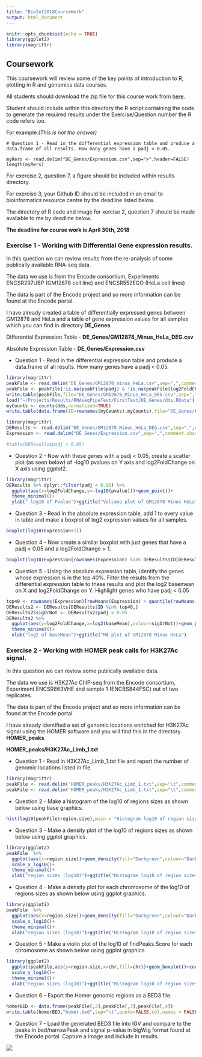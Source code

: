 ```yaml
---
title: "BioInf2018CourseWork"
output: html_document
---
```


```r
knitr::opts_chunk$set(echo = TRUE)
library(ggplot2)
library(magrittr)
```


## Coursework

This coursework  will review some of the key points of introduction to R, plotting in R and genomics data courses.

All students should download the zip file for this course work from [here](https://github.com/ThomasCarroll/BioInf2018CourseWork/archive/master.zip).

Student should include within this directory the R script containing the code to generate the required results under the Exercise/Question number the R code refers too.


For example.*(This is not the answer)*

```
# Question 1 - Read in the differential expression table and produce a data.frame of all results. How many genes have a padj < 0.05.

myRers <- read.delim("DE_Genes/Expression.csv",sep=">",header=FALSE)
length(myRers)
```


For exercise 2, question 7, a figure should be included within results directory.

For exercise 3, your Github ID should be included in an email to bioinformatics resource centre by the deadline listed below.

The directory of R code and image for xercise 2, question 7 should be made available to me by deadline below.



**The deadline for course work is April 30th, 2018**

### Exercise 1 - Working with Differential Gene expression results.

In this question we can review results from  the re-analysis of some publically available RNA-seq data.

The data we use is from the Encode consortium, Experiments ENCSR297UBP (GM12878 cell line) and ENCSR552EGO (HeLa cell lines)

The data is part of the Encode project and so more information can be found at the Encode portal.

I have already created a table of differentially expressed genes between GM12878 and HeLa and a table of gene expression values for all samples which you can find in directory **DE_Genes**.

Differential Expression Table - **DE_Genes/GM12878_Minus_HeLa_DEG.csv**

Absolute Expression Table - **DE_Genes/Expression.csv**

* Question 1 - Read in the differential expression table and produce a data.frame of all results. How many genes have a padj < 0.05.

```r
library(magrittr)
peakFile <- read.delim("DE_Genes/GM12878_minus_HeLa.csv",sep=",",comment.char = "#",header=T)
peakFile <- peakFile[!is.na(peakFile$padj) & !is.na(peakFile$log2FoldChange),]
write.table(peakFile,file="DE_Genes/GM12878_Minus_HeLa_DEG.csv",sep=",",quote=FALSE,row.names=FALSE)
load("~/Projects/Results/RNAseqPipeTest/FirstTest/DE_Genes/dds.RData")
myCounts <- counts(dds,normalized=TRUE)
write.table(data.frame(ID=rownames(myCounts),myCounts),file="DE_Genes/Expression.csv",sep=",",quote=FALSE,row.names=FALSE)
```

```r
library(magrittr)
DEResults <- read.delim("DE_Genes/GM12878_Minus_HeLa_DEG.csv",sep=",",comment.char = "#",header=T)
Expression <- read.delim("DE_Genes/Expression.csv",sep=",",comment.char = "#",header=T,row.names=1)

#table(DEResults$padj < 0.05)
```


* Question 2 - Now with these genes with a padj < 0.05, create a scatter plot (as seen below) of -log10 pvalues on Y axis and log2FoldChange on X axis using ggplot2.

```r
library(magrittr)
DEResults %>% dplyr::filter(padj < 0.05) %>% 
  ggplot(aes(x=log2FoldChange,y=-log10(pvalue)))+geom_point()+
  theme_minimal()+
  ylab("-log10 of Pvalue")+ggtitle("Volcano plot of GM12878 Minus HeLa")
```

* Question 3 - Read in the absolute expression table, add 1 to every value in table and make a boxplot of log2 expression values for all samples.

```r
boxplot(log10(Expression+1))
```


* Question 4 - Now create a similar boxplot with just genes that have a padj < 0.05 and a log2FoldChange > 1.

```r

boxplot(log10(Expression[rownames(Expression) %in% DEResults$ID[DEResults$padj < 0.05 & DEResults$log2FoldChange >1],]+1))
```

* Question 5 - Using the absolute expression table, identify the genes whose expression is in the top 40%. Filter the results from the differential expression table to these results and plot the log2 basemean on X and log2FoldChange on Y. Highlight genes who have padj < 0.05

```r

top40 <- rownames(Expression)[rowMeans(Expression) > quantile(rowMeans(Expression),0.4)]
DEResults2 <- DEResults[DEResults$ID %in% top40,]
DEResults2$sigOrNot <- DEResults2$padj < 0.05
DEResults2 %>% 
  ggplot(aes(y=log2FoldChange,x=log2(baseMean),colour=sigOrNot))+geom_point()+
  theme_minimal()+
  xlab("log2 of baseMean")+ggtitle("MA plot of GM12878 Minus HeLa")

```

### Exercise 2 -  Working with HOMER peak calls for H3K27Ac signal.

In this question we can review some publically available data.

The data we use is H3K27Ac ChIP-seq from the Encode consortium, Experiment ENCSR863VHE and sample 1 (ENCBS844FSC) out of two replicates.

The data is part of the Encode project and so more information can be found at the Encode portal.

I have already identified a set of genomic locations enriched for H3K27Ac signal using the HOMER software and you will find this in the directory **HOMER_peaks**.

**HOMER_peaks/H3K27Ac_Limb_1.txt**

* Question 1 - Read in H3K27Ac_Limb_1.txt file and report the number of genomic locations listed in file.

```r
library(magrittr)
peakFile <- read.delim("HOMER_peaks/H3K27Ac_Limb_1.txt",sep="\t",comment.char = "#",header=F)
peakFile <- read.delim("HOMER_peaks/H3K27Ac_Limb_1.txt",sep="\t",comment.char = ">",header=T,skip=39)
```


* Question 2 - Make a histogram of the log10 of regions sizes as shown below using base graphics.

```r
hist(log10(peakFile$region.size),main = "Histogram log10 of region sizes",xlab="region sizes (log10)")
```

* Question 3 - Make a density plot of the log10 of regions sizes as shown below using ggplot graphics.


```r
library(ggplot2)
peakFile  %>% 
  ggplot(aes(x=region.size))+geom_density(fill="Darkgreen",colour="Darkgreen")+
  scale_x_log10()+
  theme_minimal()+
  xlab("region sizes (log10)")+ggtitle("Histogram log10 of region sizes")

```


* Question 4 - Make a density plot for each chromosome of the log10 of regions sizes as shown below using ggplot graphics.

```r
library(ggplot2)
peakFile  %>% 
  ggplot(aes(x=region.size))+geom_density(fill="Darkgreen",colour="Darkgreen")+
  scale_x_log10()+
  theme_minimal()+
  xlab("region sizes (log10)")+ggtitle("Histogram log10 of region sizes")+facet_wrap(~chr)

```


* Question 5 - Make a violin plot of the log10 of findPeaks.Score for each chromosome as shown below using ggplot graphics.

```r
library(ggplot2)
  ggplot(peakFile,aes(y=region.size,x=chr,fill=chr))+geom_boxplot()+coord_flip()+
  scale_y_log10()+
  theme_minimal()+
  xlab("region sizes (log10)")+ggtitle("Histogram log10 of region sizes")+coord_flip()

```


* Question 6 - Export the Homer genomic regions as a BED3 file.

```r
homerBED <- data.frame(peakFile[,2],peakFile[,3],peakFile[,4])
write.table(homerBED,"homer.bed",sep="\t",quote=FALSE,col.names = FALSE,row.names=FALSE)
```

* Question 7 - Load the generated BED3 file into IGV and compare to the peaks in bed/narrowPeak and signal p-value in bigWig format found at the Encode portal. Capture a image and include in results.

![](imgs/h3k27ac_Lpcat3.png)



